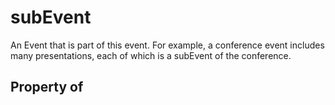 # subEvent

An Event that is part of this event. For example, a conference event includes many presentations, each of which is a subEvent of the conference.

## Property of



